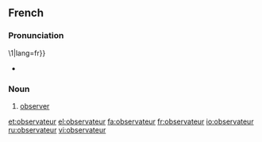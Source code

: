 ==French==

===Pronunciation===
\1|lang=fr}}
* {{SAMPA|/Op.sER.va.t9R/}}

===Noun===
{{fr-noun|m}}
{{fr-infl-noun|sm=observateur|sf=observatrice|pm=observateurs|pf=observatrices|smp=ɔp.sɛʁ.va.tœʁ|sfp=ɔp.sɛʁ.vat.ʁis|pmp=ɔp.sɛʁ.va.tœʁ|pfp=ɔp.sɛʁ.vat.ʁis}}

# [[observer]]

[[et:observateur]]
[[el:observateur]]
[[fa:observateur]]
[[fr:observateur]]
[[io:observateur]]
[[ru:observateur]]
[[vi:observateur]]